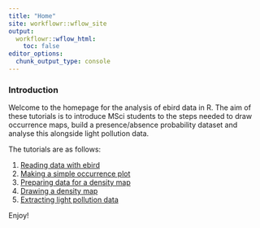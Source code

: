 ```yaml
---
title: "Home"
site: workflowr::wflow_site
output:
  workflowr::wflow_html:
    toc: false
editor_options:
  chunk_output_type: console
---
```


### Introduction

Welcome to the homepage for the analysis of ebird data in R. The aim of these tutorials is to introduce MSci students to the steps needed to draw occurrence maps, build a presence/absence probability dataset and analyse this alongside light pollution data.

The tutorials are as follows:

1. [Reading data with ebird](1_reading_data_with_ebird.html)
2. [Making a simple occurrence plot](2_make_a_simple_occurrence_plot.html)
3. [Preparing data for a density map](3_preparing_data_for_density_map.html)
4. [Drawing a density map](4_drawing_a_density_map.html)
5. [Extracting light pollution data](5_extracting_light_pollution_data.html)

Enjoy!